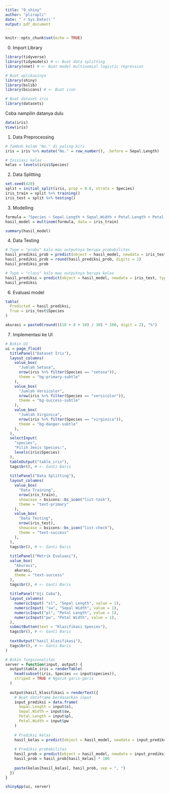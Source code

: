 ```yaml
---
title: "9_shiny"
author: "plirapli"
date: "`r Sys.Date()`"
output: pdf_document
---
```


```r
knitr::opts_chunk$set(echo = TRUE)
```

0. Import Library

```r
library(tidyverse)
library(tidymodels) # <- Buat data splitting
library(nnet) # <- Buat model multinomial logistic regression

# Buat aplikasinya
library(shiny)
library(bslib)
library(bsicons) # <- Buat icon

# Buat dataset iris
library(datasets)
```

Coba nampilin datanya dulu

```r
data(iris)
View(iris)
```

1. Data Preprocessing

```r
# Tambah kolom "No." di paling kiri
iris = iris %>% mutate("No." = row_number(), .before = Sepal.Length)

# Inisiasi kelas
kelas = levels(iris$Species)
```

2. Data Splitting

```r
set.seed(420)
split = initial_split(iris, prop = 0.8, strata = Species)
iris_train = split %>% training()
iris_test = split %>% testing()
```

3. Modelling

```r
formula = "Species ~ Sepal.Length + Sepal.Width + Petal.Length + Petal.Width"
hasil_model = multinom(formula, data = iris_train)

summary(hasil_model)
```

4. Data Testing

```r
# Type = "probs" kalo mau outputnya berupa probabilitas
hasil_prediksi_prob = predict(object = hasil_model, newdata = iris_test, type = "probs")
hasil_prediksi_prob = round(hasil_prediksi_prob, digits = 2)
hasil_prediksi_prob

# Type = "class" kalo mau outputnya berupa kelas
hasil_prediksi = predict(object = hasil_model, newdata = iris_test, type= "class")
hasil_prediksi
```

6. Evaluasi model

```r
table(
  Predicted = hasil_prediksi, 
  True = iris_test$Species
)

akurasi = paste0(round(((10 + 8 + 10) / 30) * 100, digit = 2), "%")
```

7. Implementasi ke UI

```r
# Bikin UI
ui = page_fluid(
  titlePanel("Dataset Iris"),
  layout_columns(
    value_box( 
      "Jumlah Setosa",
      nrow(iris %>% filter(Species == "setosa")),
      theme = "bg-primary-subtle"
    ),
    value_box( 
      "Jumlah Versicolor",
      nrow(iris %>% filter(Species == "versicolor")),
      theme = "bg-success-subtle"
    ),
    value_box( 
      "Jumlah Virginica",
      nrow(iris %>% filter(Species == "virginica")),
      theme = "bg-danger-subtle"
    ),
  ),
  selectInput(
    "species",
    "Pilih Jenis Spesies:",
    levels(iris$Species)
  ),
  tableOutput("table_iris"),
  tags$br(), # <- Ganti Baris
  
  titlePanel("Data Splitting"),
  layout_columns(
    value_box(
      "Data Training",
      nrow(iris_train),
      showcase = bsicons::bs_icon("list-task"),
      theme = "text-primary"
    ),
    value_box(
      "Data Testing",
      nrow(iris_test),
      showcase = bsicons::bs_icon("list-check"),
      theme = "text-success"
    ),
  ),
  tags$br(), # <- Ganti Baris
  
  titlePanel("Metrik Evaluasi"),
  value_box(
    "Akurasi",
    akurasi,
    theme = "text-success"
  ),
  tags$br(), # <- Ganti Baris
  
  titlePanel("Uji Coba"),
  layout_columns(
    numericInput( "sl", "Sepal Length", value = 1),
    numericInput( "sw", "Sepal Width", value = 1),
    numericInput("pl", "Petal Length", value = 1),
    numericInput("pw", "Petal Width", value = 1),
  ),
  submitButton(text = "Klasifikasi Spesies"),
  tags$br(), # <- Ganti Baris
  
  textOutput("hasil_klasifikasi"),
  tags$br(), # <- Ganti Baris
)

# Bikin fungsionalitas
server = function(input, output) {
  output$table_iris = renderTable(
    head(subset(iris, Species == input$species)),
    striped = TRUE # Ngasih garis-garis
  )
  
  output$hasil_klasifikasi = renderText({
    # Buat dataframe berdasarkan input
    input_prediksi = data.frame(
      Sepal.Length = input$sl,
      Sepal.Width = input$sw,
      Petal.Length = input$pl,
      Petal.Width = input$pw
    )
    
    # Prediksi kelas
    hasil_kelas = predict(object = hasil_model, newdata = input_prediksi, type= "class")
    
    # Prediksi probabilitas
    hasil_prob = predict(object = hasil_model, newdata = input_prediksi, type= "prob")
    hasil_prob = hasil_prob[hasil_kelas] * 100
    
    paste(kelas[hasil_kelas], hasil_prob, sep = ", ")
  })
}

shinyApp(ui, server)
```




